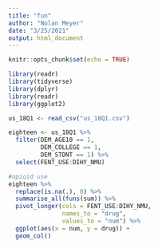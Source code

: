 ```yaml
---
title: "fun"
author: "Nolan Meyer"
date: "3/25/2021"
output: html_document
---
```


```r
knitr::opts_chunk$set(echo = TRUE)
```

```r
library(readr)
library(tidyverse)
library(dplyr) 
library(readr)
library(ggplot2)
```

```r
us_18Q1 <- read_csv("us_18Q1.csv")

eighteen <- us_18Q1 %>% 
  filter(DEM_AGE10 == 1,
         DEM_COLLEGE == 1,
         DEM_STDNT == 1) %>% 
  select(FENT_USE:DIHY_NMU)

#opioid use
eighteen %>% 
  replace(is.na(.), 0) %>% 
  summarise_all(funs(sum)) %>% 
  pivot_longer(cols = FENT_USE:DIHY_NMU,
               names_to = "drug",
               values_to = "num") %>% 
  ggplot(aes(x = num, y = drug)) +
  geom_col()
```
